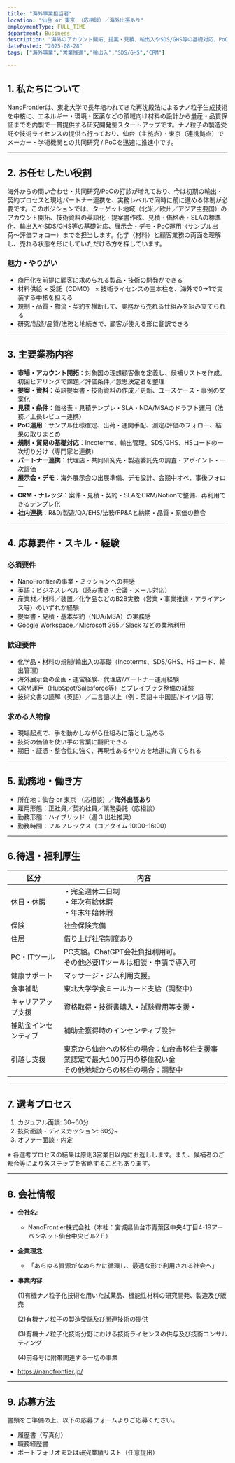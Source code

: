 ```yaml
---
title: "海外事業担当者"
location: "仙台 or 東京 （応相談）／海外出張あり"
employmentType: FULL_TIME
department: Business
description: "海外のアカウント開拓、提案・見積、輸出入やSDS/GHS等の基礎対応、PoC運用を推進。"
datePosted: "2025-08-28"
tags: ["海外事業","営業推進","輸出入","SDS/GHS","CRM"]

---
```



## 1. 私たちについて

NanoFrontierは、東北大学で長年培われてきた再沈殿法によるナノ粒子生成技術を中核に、エネルギー・環境・医薬などの領域向け材料の設計から量産・品質保証までを内製で一貫提供する研究開発型スタートアップです。ナノ粒子の製造受託や技術ライセンスの提供も行っており、仙台（主拠点）・東京（連携拠点）でメーカー・学術機関との共同研究 / PoCを迅速に推進中です。

---

## 2. **お任せしたい役割**

海外からの問い合わせ・共同研究/PoCの打診が増えており、今は初期の輸出・契約プロセスと現地パートナー連携を、実務レベルで同時に前に進める体制が必要です。このポジションでは、ターゲット地域（北米／欧州／アジア主要国）のアカウント開拓、技術資料の英語化・提案書作成、見積・価格表・SLAの標準化、輸出入やSDS/GHS等の基礎対応、展示会・デモ・PoC運用（サンプル出荷〜評価フォロー）までを担当します。化学（材料）と顧客業務の両面を理解し、売れる状態を形にしていただける方を探しています。

### 魅力・やりがい

- 商用化を前提に顧客に求められる製品・技術の開発ができる
- 材料供給 × 受託（CDMO） × 技術ライセンスの三本柱を、海外で0→1で実装する中核を担える
- 規制・品質・物流・契約を横断して、実務から売れる仕組みを組み立てられる
- 研究/製造/品質/法務と地続きで、顧客が使える形に翻訳できる

---

## 3. 主要業務内容

- **市場・アカウント開拓**：対象国の理想顧客像を定義し、候補リストを作成。初回ヒアリングで課題／評価条件／意思決定者を整理
- **提案・資料**：英語提案書・技術資料の作成／更新、ユースケース・事例の文案化
- **見積・条件**：価格表・見積テンプレ・SLA・NDA/MSAのドラフト運用（法務／上長レビュー連携）
- **PoC運用**：サンプル仕様確定、出荷・通関手配、測定/評価のフォロー、結果の取りまとめ
- **規制・貿易の基礎対応**：Incoterms、輸出管理、SDS/GHS、HSコードの一次切り分け（専門家と連携）
- **パートナー連携**：代理店・共同研究先・製造委託先の調査・アポイント・一次評価
- **展示会・デモ**：海外展示会の出展準備、デモ設計、会期中オペ、事後フォロー
- **CRM・ナレッジ**：案件・見積・契約・SLAをCRM/Notionで整備、再利用できるテンプレ化
- **社内連携**：R&D/製造/QA/EHS/法務/FP&Aと納期・品質・原価の整合

---

## 4. 応募要件・スキル・経験

### 必須要件

- NanoFrontierの事業・ミッションへの共感
- 英語：ビジネスレベル（読み書き・会議・メール対応）
- 産業材／材料／装置／化学品などのB2B実務（営業・事業推進・アライアンス等）のいずれか経験
- 提案書・見積・基本契約（NDA/MSA）の実務感
- Google Workspace／Microsoft 365／Slack などの業務利用

### 歓迎要件

- 化学品・材料の規制/輸出入の基礎（Incoterms、SDS/GHS、HSコード、輸出管理）
- 海外展示会の企画・運営経験、代理店/パートナー運用経験
- CRM運用（HubSpot/Salesforce等）とプレイブック整備の経験
- 技術文書の読解（英語）／二言語以上（例：英語＋中国語/ドイツ語 等）

### 求める人物像

- 現場起点で、手を動かしながら仕組みに落とし込める
- 技術の価値を使い手の言葉に翻訳できる
- 期日・証憑・整合性に強く、再現性あるやり方を地道に育てられる

---

## 5. 勤務地・働き方

- 所在地：仙台 or 東京 （応相談）／**海外出張あり**
- 雇用形態：正社員／契約社員／業務委託（応相談）
- 勤務形態：ハイブリッド（週 3 出社推奨）
- 勤務時間：フルフレックス（コアタイム 10:00–16:00）

---

## 6.待遇・福利厚生

| 区分 | 内容 |
| --- | --- |
| 休日・休暇 | ・完全週休二日制<br/>・年次有給休暇<br/>・年末年始休暇 |
| 保険 | 社会保険完備 |
| 住居 | 借り上げ社宅制度あり |
| PC・ITツール | PC支給。ChatGPT会社負担利用可。<br/>その他必要ITツールは相談・申請で導入可 |
| 健康サポート | マッサージ・ジム利用支援。 |
| 食事補助 | 東北大学学食ミールカード支給（調整中） |
| キャリアアップ支援 | 資格取得・技術書購入・試験費用等支援・ |
| 補助金インセンティブ | 補助金獲得時のインセンティブ設計 |
| 引越し支援 | 東京から仙台への移住の場合：仙台市移住支援事業認定で最大100万円の移住祝い金<br/>その他地域からの移住の場合：調整中 |

---

## 7. 選考プロセス

1. カジュアル面談: 30~60分
2. 技術面談・ディスカッション: 60分~
3. オファー面談・内定

※ 各選考プロセスの結果は原則3営業日以内にお返しします。また、候補者のご都合等により各ステップを省略することもあります。

---

## 8. 会社情報

- **会社名**:
    - NanoFrontier株式会社（本社：宮城県仙台市青葉区中央4丁目4-19アーバンネット仙台中央ビル2Ｆ）
- **企業理念**:
    - 「あらゆる資源がなめらかに循環し、最適な形で利用される社会へ」
- **事業内容**:
    
    (1)有機ナノ粒子化技術を用いた試薬品、機能性材料の研究開発、製造及び販売
    
    (2)有機ナノ粒子の製造受託及び関連技術の提供
    
    (3)有機ナノ粒子化技術分野における技術ライセンスの供与及び技術コンサルティング
    
    (4)前各号に附帯関連する一切の事業
    
- https://nanofrontier.jp/

---

## 9. 応募方法

書類をご準備の上、以下の応募フォームよりご応募ください。

- 履歴書（写真付）
- 職務経歴書
- ポートフォリオまたは研究業績リスト（任意提出）


